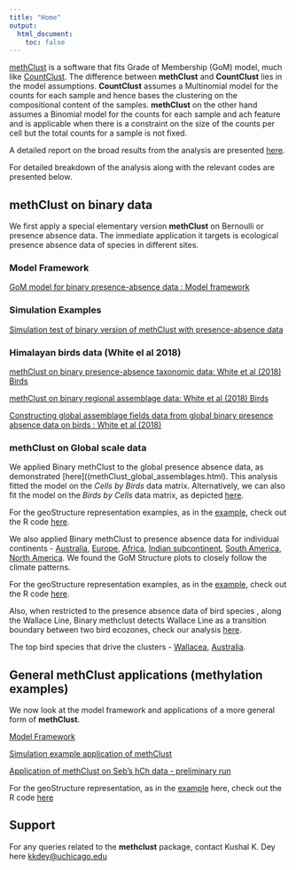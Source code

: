 ```yaml
---
title: "Home"
output:
  html_document:
    toc: false
---
```



[methClust](https://github.com/kkdey/methClust) is a software that fits Grade of Membership (GoM) model, much like [CountClust](https://bioconductor.org/packages/release/bioc/html/CountClust.html).
The difference between **methClust** and **CountClust** lies in the model assumptions. **CountClust** assumes a Multinomial model for the counts for each sample and hence bases the clustering on the compositional content of the samples. **methClust** on the other hand assumes a Binomial model for the counts for each sample and ach feature and is applicable when there is a constraint on the size of the counts per cell but the total counts for a sample is not fixed. 


A detailed report on the broad results from the analysis are presented [here](../talks/report.pdf).

For detailed breakdown of the analysis along with the relevant codes are presented below. 

## methClust on binary data

We first apply a special elementary version **methClust** on Bernoulli or presence absence data. The immediate application it targets is ecological presence absence data of species in different sites.

### Model Framework

[GoM model for binary presence-absence data : Model framework](binClust_model.html)

### Simulation Examples

[Simulation test of binary version of methClust with presence-absence data](methclust_grid_presence_absence.html)

### Himalayan birds data (White el al 2018)

[methClust on binary presence-absence taxonomic data: White et al (2018) Birds](ecostructure_fit.html)

[methClust on binary regional assemblage data: White et al (2018) Birds](methclust_himalayas.html)

[Constructing global assemblage fields data from global binary presence absence data on birds : White et al (2018)](create_assemblage_presence_absenceRmd.html)

### methClust on Global scale data

We applied Binary methClust to the global presence absence data, as demonstrated [here]((methClust_global_assemblages.html). This analysis fitted the model on the *Cells by Birds* data matrix. Alternatively, we can also fit the model on the *Birds by Cells* data matrix, as depicted [here](birds_cells_versus_cells_birds.html).

For the geoStructure representation examples, as in the [example](../output/geostructure_birds_globe_15_3.png), check out the R code [here](../code/geostructure_globe.R).


We also applied Binary methClust to presence absence data for individual continents - [Australia](methClust_Australia.html), [Europe](methClust_Europe.html), [Africa](methClust_Africa.html), [Indian subcontinent](methClust_India.html),
[South America](methclust_S_America.html), [North America](methclust_N_America.html).
We found the GoM Structure plots to closely follow the climate patterns. 

For the geoStructure representation examples, as in the [example](../output/Australia/geostructure_birds_6.png), check out the R code [here](../code/geostructure_australia.R). 

Also, when restricted to the presence absence data of bird species , along the Wallace Line, Binary methclust detects Wallace Line as a transition boundary between two bird ecozones, check our analysis [here](methClust_Wallacea.html).

The top bird species that drive the clusters - [Wallacea](wallace_line_driving_birds.html), [Australia](Australia_driving_birds.html).


## General methClust applications (methylation examples)

We now look at the model framework and applications of a more general form of **methClust**.

[Model Framework](methclust_model.html)

[Simulation example application of methClust](methclust_sim.html)

[Application of methClust on Seb's hCh data - preliminary run](methClust_hCh.html)

For the geoStructure representation, as in the [example](../output/methClust_hch_2.png) here, check out the R code [here](../code/geostructure_methclust_hCh.R)


## Support

For any queries related to the **methclust** package, contact Kushal K. Dey here [kkdey@uchicago.edu](kkdey@uchicago.edu)

